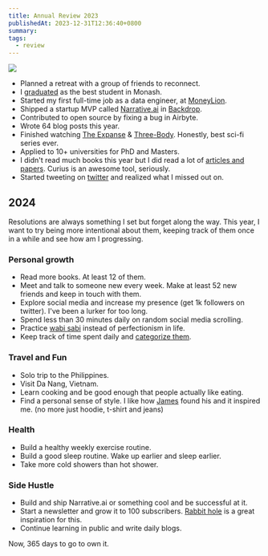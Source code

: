 ```yaml
---
title: Annual Review 2023
publishedAt: 2023-12-31T12:36:40+0800
summary:
tags:
  - review
---
```


<Image src="/images/woman-pencil.png" />

- Planned a retreat with a group of friends to reconnect.
- I [graduated](https://youtu.be/YRxL1sHSkJs) as the best student in Monash.
- Started my first full-time job as a data engineer, at [MoneyLion](https://www.moneylion.com/).
- Shipped a startup MVP called [Narrative.ai](https://narrative-ai.vercel.app/) in [Backdrop](https://backdropbuild.com/v2).
- Contributed to open source by fixing a bug in Airbyte.
- Wrote 64 blog posts this year.
- Finished watching [The Expanse](https://www.imdb.com/title/tt3230854/) & [Three-Body](https://www.imdb.com/title/tt20242042/). Honestly, best sci-fi series ever.
- Applied to 10+ universities for PhD and Masters.
- I didn't read much books this year but I did read a lot of [articles and papers](https://curius.app/wei-chun-tan). Curius is an awesome tool, seriously.
- Started tweeting on [twitter](https://twitter.com/_weichunnn) and realized what I missed out on.

## 2024

Resolutions are always something I set but forget along the way. This year, I want to try being more intentional about them, keeping track of them once in a while and see how am I progressing.

### Personal growth

- Read more books. At least 12 of them.
- Meet and talk to someone new every week. Make at least 52 new friends and keep in touch with them.
- Explore social media and increase my presence (get 1k followers on twitter). I've been a lurker for too long.
- Spend less than 30 minutes daily on random social media scrolling.
- Practice [wabi sabi](https://weichun.xyz/overcoming-laziness-and-finding-ikigai) instead of perfectionism in life.
- Keep track of time spent daily and [categorize them](https://www.sahilbloom.com/newsletter/the-4-types-of-professional-time).

### Travel and Fun

- Solo trip to the Philippines.
- Visit Da Nang, Vietnam.
- Learn cooking and be good enough that people actually like eating.
- Find a personal sense of style. I like how [James](https://www.jquiambao.com/finding-my-signature-style) found his and it inspired me. (no more just hoodie, t-shirt and jeans)

### Health

- Build a healthy weekly exercise routine.
- Build a good sleep routine. Wake up earlier and sleep earlier.
- Take more cold showers than hot shower.

### Side Hustle

- Build and ship Narrative.ai or something cool and be successful at it.
- Start a newsletter and grow it to 100 subscribers. [Rabbit hole](https://weichun.xyz/blog/the-rabbit-hole) is a great inspiration for this.
- Continue learning in public and write daily blogs.

Now, 365 days to go to own it.
